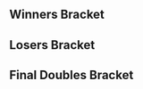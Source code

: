 {{DISPLAYTITLE:Zenith 2013: ''Melee'' Doubles Bracket}}{{SetGame|melee}}
{{tabs static
|name1=Overview
|link1=Zenith/2013/Melee
|name2=Singles Bracket
|link2=Zenith/2013/Melee/Singles Bracket
|name3=Doubles Bracket
|link3=Zenith/2013/Melee/Doubles Bracket
|This=3
}}
==Winners Bracket==
{{64DEDoublesWBracketA
|column-width=155
<!-- ROUND 1 -->
|r1m1t1p1=Mango |r1m1t1p1flag=us
|r1m1t1p2=Scar |r1m1t1p2flag=us |r1m1t1score={{win}}
|r1m1t2p1=Bye |r1m1t2p1flag=
|r1m1t2p2=Bye |r1m1t2p2flag= |r1m1t2score=
|r1m1win=1

|r1m2t1p1=Gohan |r1m2t1p1flag=
|r1m2t1p2=Lazy |r1m2t1p2flag= |r1m2t1score={{win}}
|r1m2t2p1=Coolin |r1m2t2p1flag=
|r1m2t2p2=Kite |r1m2t2p2flag= |r1m2t2score=
|r1m2win=1

|r1m3t1p1=Swedish Delight |r1m3t1p1flag=us
|r1m3t1p2=Mr. F |r1m3t1p2flag=us |r1m3t1score={{win}}
|r1m3t2p1=Bye |r1m3t2p1flag=
|r1m3t2p2=Bye |r1m3t2p2flag= |r1m3t2score=
|r1m3win=1

|r1m4t1p1=Chain-Ace |r1m4t1p1flag=us
|r1m4t1p2=Jsex |r1m4t1p2flag=us |r1m4t1score={{win}}
|r1m4t2p1=Bye |r1m4t2p1flag=
|r1m4t2p2=Bye |r1m4t2p2flag= |r1m4t2score=
|r1m4win=1

|r1m5t1p1=Swift |r1m5t1p1flag=us
|r1m5t1p2=Tope |r1m5t1p2flag=us |r1m5t1score={{win}}
|r1m5t2p1=Bye |r1m5t2p1flag=
|r1m5t2p2=Bye |r1m5t2p2flag= |r1m5t2score=
|r1m5win=1

|r1m6t1p1=Crismas |r1m6t1p1flag=
|r1m6t1p2=Taka |r1m6t1p2flag= |r1m6t1score={{win}}
|r1m6t2p1=Bye |r1m6t2p1flag=
|r1m6t2p2=Bye |r1m6t2p2flag= |r1m6t2score=
|r1m6win=1

|r1m7t1p1=Cyrain |r1m7t1p1flag=us
|r1m7t1p2=Milkman |r1m7t1p2flag=us |r1m7t1score={{win}}
|r1m7t2p1=Bye |r1m7t2p1flag=
|r1m7t2p2=Bye |r1m7t2p2flag= |r1m7t2score=
|r1m7win=1

|r1m8t1p1=Rem |r1m8t1p1flag=
|r1m8t1p2=Oasis |r1m8t1p2flag= |r1m8t1score={{win}}
|r1m8t2p1=Bye |r1m8t2p1flag=
|r1m8t2p2=Bye |r1m8t2p2flag= |r1m8t2score=
|r1m8win=1

|r1m9t1p1=Dr. PeePee |r1m9t1p1flag=us
|r1m9t1p2=Unknown522 |r1m9t1p2flag=ca |r1m9t1score={{win}}
|r1m9t2p1=Bye |r1m9t2p1flag=
|r1m9t2p2=Bye |r1m9t2p2flag= |r1m9t2score=
|r1m9win=1

|r1m10t1p1=DGOscar |r1m10t1p1flag=us
|r1m10t1p2=Qerb |r1m10t1p2flag=us |r1m10t1score={{win}}
|r1m10t2p1=Bye |r1m10t2p1flag=
|r1m10t2p2=Bye |r1m10t2p2flag= |r1m10t2score=
|r1m10win=1

|r1m11t1p1=HBK |r1m11t1p1flag=
|r1m11t1p2=HasZ |r1m11t1p2flag= |r1m11t1score={{win}}
|r1m11t2p1=Bye |r1m11t2p1flag=
|r1m11t2p2=Bye |r1m11t2p2flag= |r1m11t2score=
|r1m11win=1

|r1m12t1p1=G Boss |r1m12t1p1flag=
|r1m12t1p2=Action Hawk |r1m12t1p2flag= |r1m12t1score={{win}}
|r1m12t2p1=Bye |r1m12t2p1flag=
|r1m12t2p2=Bye |r1m12t2p2flag= |r1m12t2score=
|r1m12win=1

|r1m13t1p1=DaShizWiz |r1m13t1p1flag=us
|r1m13t1p2=StriCNYN3 |r1m13t1p2flag=us |r1m13t1score={{win}}
|r1m13t2p1=Bye |r1m13t2p1flag=
|r1m13t2p2=Bye |r1m13t2p2flag= |r1m13t2score=
|r1m13win=1

|r1m14t1p1=Boatmode |r1m14t1p1flag=
|r1m14t1p2=Cel |r1m14t1p2flag= |r1m14t1score={{win}}
|r1m14t2p1=Bye |r1m14t2p1flag=
|r1m14t2p2=Bye |r1m14t2p2flag= |r1m14t2score=
|r1m14win=1

|r1m15t1p1=Vist |r1m15t1p1flag=us
|r1m15t1p2=Wenbo |r1m15t1p2flag=us |r1m15t1score={{win}}
|r1m15t2p1=Bye |r1m15t2p1flag=
|r1m15t2p2=Bye |r1m15t2p2flag= |r1m15t2score=
|r1m15win=1

|r1m16t1p1=PB&J |r1m16t1p1flag=us
|r1m16t1p2=Wizzrobe |r1m16t1p2flag=us |r1m16t1score={{win}}
|r1m16t2p1=Bye |r1m16t2p1flag=
|r1m16t2p2=Bye |r1m16t2p2flag= |r1m16t2score=
|r1m16win=1

|r1m17t1p1=Mew2King |r1m17t1p1flag=us
|r1m17t1p2=Hax |r1m17t1p2flag=us |r1m17t1score={{win}}
|r1m17t2p1=Bye |r1m17t2p1flag=
|r1m17t2p2=Bye |r1m17t2p2flag= |r1m17t2score=
|r1m17win=1

|r1m18t1p1=Aber |r1m18t1p1flag=
|r1m18t1p2=pyn |r1m18t1p2flag= |r1m18t1score={{win}}
|r1m18t2p1=Bye |r1m18t2p1flag=
|r1m18t2p2=Bye |r1m18t2p2flag= |r1m18t2score=
|r1m18win=1

|r1m19t1p1=ZoSo |r1m19t1p1flag=us
|r1m19t1p2=Mofo |r1m19t1p2flag=us |r1m19t1score={{win}}
|r1m19t2p1=Bye |r1m19t2p1flag=
|r1m19t2p2=Bye |r1m19t2p2flag= |r1m19t2score=
|r1m19win=1

|r1m20t1p1=Smokey Bluntz |r1m20t1p1flag=us
|r1m20t1p2=Captain Smuckers |r1m20t1p2flag=us |r1m20t1score={{win}}
|r1m20t2p1=Bye |r1m20t2p1flag=
|r1m20t2p2=Bye |r1m20t2p2flag= |r1m20t2score=
|r1m20win=1

|r1m21t1p1=Cactuar |r1m21t1p1flag=us
|r1m21t1p2=Reno |r1m21t1p2flag=us |r1m21t1score={{win}}
|r1m21t2p1=Bye |r1m21t2p1flag=
|r1m21t2p2=Bye |r1m21t2p2flag= |r1m21t2score=
|r1m21win=1

|r1m22t1p1=No Cash |r1m22t1p1flag=
|r1m22t1p2=Metal Reeper |r1m22t1p2flag= |r1m22t1score={{win}}
|r1m22t2p1=Bye |r1m22t2p1flag=
|r1m22t2p2=Bye |r1m22t2p2flag= |r1m22t2score=
|r1m22win=1

|r1m23t1p1=Knut |r1m23t1p1flag=us
|r1m23t1p2=Slox |r1m23t1p2flag=us |r1m23t1score={{win}}
|r1m23t2p1=Bye |r1m23t2p1flag=
|r1m23t2p2=Bye |r1m23t2p2flag= |r1m23t2score=
|r1m23win=1

|r1m24t1p1=Maikeru |r1m24t1p1flag=
|r1m24t1p2=Shortfuse |r1m24t1p2flag= |r1m24t1score={{win}}
|r1m24t2p1=Bye |r1m24t2p1flag=
|r1m24t2p2=Bye |r1m24t2p2flag= |r1m24t2score=
|r1m24win=1

|r1m25t1p1=Hungrybox |r1m25t1p1flag=us
|r1m25t1p2=DoH |r1m25t1p2flag=us |r1m25t1score={{win}}
|r1m25t2p1=Bye |r1m25t2p1flag=
|r1m25t2p2=Bye |r1m25t2p2flag= |r1m25t2score=
|r1m25win=1

|r1m26t1p1=Ryobeat |r1m26t1p1flag=us
|r1m26t1p2=Washed Out |r1m26t1p2flag= |r1m26t1score={{win}}
|r1m26t2p1=Bye |r1m26t2p1flag=
|r1m26t2p2=Bye |r1m26t2p2flag= |r1m26t2score=
|r1m26win=1

|r1m27t1p1=G$ |r1m27t1p1flag=us
|r1m27t1p2=The Moon |r1m27t1p2flag= |r1m27t1score={{win}}
|r1m27t2p1=Bye |r1m27t2p1flag=
|r1m27t2p2=Bye |r1m27t2p2flag= |r1m27t2score=
|r1m27win=1

|r1m28t1p1=Abate |r1m28t1p1flag=us
|r1m28t1p2=Vudujin |r1m28t1p2flag=us |r1m28t1score={{win}}
|r1m28t2p1=Bye |r1m28t2p1flag=
|r1m28t2p2=Bye |r1m28t2p2flag= |r1m28t2score=
|r1m28win=1

|r1m29t1p1=Alukard |r1m29t1p1flag=us
|r1m29t1p2=DJ Nintendo |r1m29t1p2flag=us |r1m29t1score={{win}}
|r1m29t2p1=Bye |r1m29t2p1flag=
|r1m29t2p2=Bye |r1m29t2p2flag= |r1m29t2score=
|r1m29win=1

|r1m30t1p1=bigwenz |r1m30t1p1flag=us
|r1m30t1p2=bubbaking |r1m30t1p2flag=us |r1m30t1score={{win}}
|r1m30t2p1=Bye |r1m30t2p1flag=
|r1m30t2p2=Bye |r1m30t2p2flag= |r1m30t2score=
|r1m30win=1

|r1m31t1p1=Kels |r1m31t1p1flag=us
|r1m31t1p2=Nintendude |r1m31t1p2flag=us |r1m31t1score={{win}}
|r1m31t2p1=Bye |r1m31t2p1flag=
|r1m31t2p2=Bye |r1m31t2p2flag= |r1m31t2score=
|r1m31win=1

|r1m32t1p1=Spawn |r1m32t1p1flag=
|r1m32t1p2=Kilt |r1m32t1p2flag= |r1m32t1score={{win}}
|r1m32t2p1=Bye |r1m32t2p1flag=
|r1m32t2p2=Bye |r1m32t2p2flag= |r1m32t2score=
|r1m32win=1

<!-- ROUND 2 -->
|r2m1t1p1=Mango |r2m1t1p1flag=us
|r2m1t1p2=Scar |r2m1t1p2flag=us |r2m1t1score={{win}}
|r2m1t2p1=Gohan |r2m1t2p1flag=
|r2m1t2p2=Lazy |r2m1t2p2flag= |r2m1t2score=
|r2m1win=1

|r2m2t1p1=Swedish Delight |r2m2t1p1flag=us
|r2m2t1p2=Mr. F |r2m2t1p2flag=us |r2m2t1score={{win}}
|r2m2t2p1=Chain-Ace |r2m2t2p1flag=us
|r2m2t2p2=Jsex |r2m2t2p2flag=us |r2m2t2score=
|r2m2win=1

|r2m3t1p1=Swift |r2m3t1p1flag=us
|r2m3t1p2=Tope |r2m3t1p2flag=us |r2m3t1score={{win}}
|r2m3t2p1=Crismas |r2m3t2p1flag=
|r2m3t2p2=Taka |r2m3t2p2flag= |r2m3t2score=
|r2m3win=1

|r2m4t1p1=Cyrain |r2m4t1p1flag=us
|r2m4t1p2=Milkman |r2m4t1p2flag=us |r2m4t1score={{win}}
|r2m4t2p1=Smokey Bluntz |r2m4t2p1flag=us
|r2m4t2p2=Captain Smuckers |r2m4t2p2flag=us |r2m4t2score=
|r2m4win=1

|r2m5t1p1=Dr. PeePee |r2m5t1p1flag=us
|r2m5t1p2=Unknown522 |r2m5t1p2flag=ca |r2m5t1score={{win}}
|r2m5t2p1=DGOscar |r2m5t2p1flag=us
|r2m5t2p2=Qerb |r2m5t2p2flag=us |r2m5t2score=
|r2m5win=1

|r2m6t1p1=HBK |r2m6t1p1flag=
|r2m6t1p2=HasZ |r2m6t1p2flag= |r2m6t1score={{win}}
|r2m6t2p1=G Boss |r2m6t2p1flag=
|r2m6t2p2=Action Hawk |r2m6t2p2flag= |r2m6t2score=
|r2m6win=1

|r2m7t1p1=DaShizWiz |r2m7t1p1flag=us
|r2m7t1p2=StriCNYN3 |r2m7t1p2flag=us |r2m7t1score={{win}}
|r2m7t2p1=Boatmode |r2m7t2p1flag=
|r2m7t2p2=Cel |r2m7t2p2flag= |r2m7t2score=
|r2m7win=1

|r2m8t1p1=Vist |r2m8t1p1flag=us
|r2m8t1p2=Wenbo |r2m8t1p2flag=us |r2m8t1score=
|r2m8t2p1=PB&J |r2m8t2p1flag=us
|r2m8t2p2=Wizzrobe |r2m8t2p2flag=us |r2m8t2score={{win}}
|r2m8win=2

|r2m9t1p1=Mew2King |r2m9t1p1flag=us
|r2m9t1p2=Hax |r2m9t1p2flag=us |r2m9t1score={{win}}
|r2m9t2p1=Aber |r2m9t2p1flag=
|r2m9t2p2=pyn |r2m9t2p2flag= |r2m9t2score=
|r2m9win=1

|r2m10t1p1=ZoSo |r2m10t1p1flag=us
|r2m10t1p2=Mofo |r2m10t1p2flag=us |r2m10t1score={{win}}
|r2m10t2p1=Rem |r2m10t2p1flag=
|r2m10t2p2=Oasis |r2m10t2p2flag= |r2m10t2score=
|r2m10win=1

|r2m11t1p1=Cactuar |r2m11t1p1flag=us
|r2m11t1p2=Reno |r2m11t1p2flag=us |r2m11t1score={{win}}
|r2m11t2p1=No Cash |r2m11t2p1flag=
|r2m11t2p2=Metal Reeper |r2m11t2p2flag= |r2m11t2score=
|r2m11win=1

|r2m12t1p1=Knut |r2m12t1p1flag=us
|r2m12t1p2=Slox |r2m12t1p2flag=us |r2m12t1score=2
|r2m12t2p1=Maikeru |r2m12t2p1flag=
|r2m12t2p2=Shortfuse |r2m12t2p2flag= |r2m12t2score=0
|r2m12win=1
|r2m12t1p1char1=samus |r2m12t1p1stock1=3 |r2m12t1p2char1=cf |r2m12t1p2stock1=1
|r2m12t2p1char1=fox |r2m12t2p1stock1=0 |r2m12t2p2char1=marth |r2m12t2p2stock1=0 |r2m12win1=1 |r2m12stage1=Final Destination
|r2m12t1p1char2=samus |r2m12t1p1stock2=3 |r2m12t1p2char2=cf |r2m12t1p2stock2=2
|r2m12t2p1char2=fox |r2m12t2p1stock2=0 |r2m12t2p2char2=marth |r2m12t2p2stock2=0 |r2m12win2=1 |r2m12stage2=Battlefield
|r2m12details={{BracketMatchDetails|preview=|lrthread=|interview=|recap=|comment=|live=|vod=https://youtu.be/u2VbhpJBRoU}}

|r2m13t1p1=Hungrybox |r2m13t1p1flag=us
|r2m13t1p2=DoH |r2m13t1p2flag=us |r2m13t1score={{win}}
|r2m13t2p1=Ryobeat |r2m13t2p1flag=us
|r2m13t2p2=Washed Out |r2m13t2p2flag= |r2m13t2score=
|r2m13win=1

|r2m14t1p1=G$ |r2m14t1p1flag=us
|r2m14t1p2=The Moon |r2m14t1p2flag= |r2m14t1score=2
|r2m14t2p1=Abate |r2m14t2p1flag=us
|r2m14t2p2=Vudujin |r2m14t2p2flag=us |r2m14t2score=0
|r2m14win=1
|r2m14t1p1char1=falco |r2m14t1p1stock1=1 |r2m14t1p2char1=marth |r2m14t1p2stock1=2
|r2m14t2p1char1=luigi |r2m14t2p1stock1=0 |r2m14t2p2char1=luigi |r2m14t2p2stock1=0 |r2m14win1=1 |r2m14stage1=Final Destination
|r2m14t1p1char2=falco |r2m14t1p1stock2=1 |r2m14t1p2char2=marth |r2m14t1p2stock2=1
|r2m14t2p1char2=luigi |r2m14t2p1stock2=0 |r2m14t2p2char2=luigi |r2m14t2p2stock2=0 |r2m14win2=1 |r2m14stage2=Yoshi's Story
|r2m14details={{BracketMatchDetails|preview=|lrthread=|interview=|recap=|comment=|live=|vod=https://youtu.be/HyLr9Qa5Ur0}}

|r2m15t1p1=Alukard |r2m15t1p1flag=us
|r2m15t1p2=DJ Nintendo |r2m15t1p2flag=us |r2m15t1score=2
|r2m15t2p1=bigwenz |r2m15t2p1flag=us
|r2m15t2p2=bubbaking |r2m15t2p2flag=us |r2m15t2score=0
|r2m15win=1
|r2m15t1p1char1=falco |r2m15t1p1stock1=2 |r2m15t1p2char1=fox |r2m15t1p2stock1=2
|r2m15t2p1char1=fox |r2m15t2p1stock1=0 |r2m15t2p2char1=samus |r2m15t2p2stock1=0 |r2m15win1=1 |r2m15stage1=Dream Land
|r2m15t1p1char2=falco |r2m15t1p1stock2=1 |r2m15t1p2char2=fox |r2m15t1p2stock2=2
|r2m15t2p1char2=fox |r2m15t2p1stock2=0 |r2m15t2p2char2=samus |r2m15t2p2stock2=0 |r2m15win2=1 |r2m15stage2=Dream Land
|r2m15details={{BracketMatchDetails|preview=|lrthread=|interview=|recap=|comment=|live=|vod=https://youtu.be/3ycz_rFAntY}}

|r2m16t1p1=Kels |r2m16t1p1flag=us
|r2m16t1p2=Nintendude |r2m16t1p2flag=us |r2m16t1score={{win}}
|r2m16t2p1=Spawn |r2m16t2p1flag=
|r2m16t2p2=Kilt |r2m16t2p2flag= |r2m16t2score=
|r2m16win=1

<!-- ROUND 3 -->
|r3m1t1p1=Mango |r3m1t1p1flag=us
|r3m1t1p2=Scar |r3m1t1p2flag=us |r3m1t1score=2
|r3m1t2p1=Swedish Delight |r3m1t2p1flag=us
|r3m1t2p2=Mr. F |r3m1t2p2flag=us |r3m1t2score=1
|r3m1win=1
|r3m1t1p1char1=cf |r3m1t1p1stock1=0 |r3m1t1p2char1=fox |r3m1t1p2stock1=0
|r3m1t2p1char1=sheik |r3m1t2p1stock1=1 |r3m1t2p2char1=fox |r3m1t2p2stock1=0 |r3m1win1=2 |r3m1stage1=Battlefield
|r3m1t1p1char2=cf |r3m1t1p1stock2=2 |r3m1t1p2char2=fox |r3m1t1p2stock2=3
|r3m1t2p1char2=sheik |r3m1t2p1stock2=0 |r3m1t2p2char2=fox |r3m1t2p2stock2=0 |r3m1win2=1 |r3m1stage2=Pokémon Stadium
|r3m1t1p1char3=cf |r3m1t1p1stock3=0 |r3m1t1p2char3=fox |r3m1t1p2stock3=1
|r3m1t2p1char3=sheik |r3m1t2p1stock3=0 |r3m1t2p2char3=fox |r3m1t2p2stock3=0 |r3m1win3=1 |r3m1stage3=Final Destination
|r3m1details={{BracketMatchDetails|preview=|lrthread=|interview=|recap=|comment=|live=|vod=https://youtu.be/0vyan901X-Y}}

|r3m2t1p1=Swift |r3m2t1p1flag=us
|r3m2t1p2=Tope |r3m2t1p2flag=us |r3m2t1score={{win}}
|r3m2t2p1=Cyrain |r3m2t2p1flag=us
|r3m2t2p2=Milkman |r3m2t2p2flag=us |r3m2t2score=
|r3m2win=1

|r3m3t1p1=Dr. PeePee |r3m3t1p1flag=us
|r3m3t1p2=Unknown522 |r3m3t1p2flag=ca |r3m3t1score={{win}}
|r3m3t2p1=HBK |r3m3t2p1flag=
|r3m3t2p2=HasZ |r3m3t2p2flag= |r3m3t2score=
|r3m3win=1

|r3m4t1p1=DaShizWiz |r3m4t1p1flag=us
|r3m4t1p2=StriCNYN3 |r3m4t1p2flag=us |r3m4t1score=2
|r3m4t2p1=PB&J |r3m4t2p1flag=us
|r3m4t2p2=Wizzrobe |r3m4t2p2flag=us |r3m4t2score=0
|r3m4win=1
|r3m4t1p1char1=falco |r3m4t1p1stock1=2 |r3m4t1p2char1=falco |r3m4t1p2stock1=3
|r3m4t2p1char1=fox |r3m4t2p1stock1=0 |r3m4t2p2char1=cf |r3m4t2p2stock1=0 |r3m4win1=1 |r3m4stage1=Pokémon Stadium
|r3m4t1p1char2=falco |r3m4t1p1stock2=1 |r3m4t1p2char2=falco |r3m4t1p2stock2=2
|r3m4t2p1char2=fox |r3m4t2p1stock2=0 |r3m4t2p2char2=cf |r3m4t2p2stock2=0 |r3m4win2=1 |r3m4stage2=Dream Land
|r3m4details={{BracketMatchDetails|preview=|lrthread=|interview=|recap=|comment=|live=|vod=https://youtu.be/gqVySIbhqAg}}

|r3m5t1p1=Mew2King |r3m5t1p1flag=us
|r3m5t1p2=Hax |r3m5t1p2flag=us |r3m5t1score={{win}}
|r3m5t2p1=ZoSo |r3m5t2p1flag=us
|r3m5t2p2=Mofo |r3m5t2p2flag=us |r3m5t2score=
|r3m5win=1

|r3m6t1p1=Cactuar |r3m6t1p1flag=us
|r3m6t1p2=Reno |r3m6t1p2flag=us |r3m6t1score={{win}}
|r3m6t2p1=Knut |r3m6t2p1flag=us
|r3m6t2p2=Slox |r3m6t2p2flag=us |r3m6t2score=
|r3m6win=1

|r3m7t1p1=Hungrybox |r3m7t1p1flag=us
|r3m7t1p2=DoH |r3m7t1p2flag=us |r3m7t1score={{win}}
|r3m7t2p1=G$ |r3m7t2p1flag=us
|r3m7t2p2=The Moon |r3m7t2p2flag= |r3m7t2score=
|r3m7win=1

|r3m8t1p1=Alukard |r3m8t1p1flag=us
|r3m8t1p2=DJ Nintendo |r3m8t1p2flag=us |r3m8t1score={{win}}
|r3m8t2p1=Kels |r3m8t2p1flag=us
|r3m8t2p2=Nintendude |r3m8t2p2flag=us |r3m8t2score=
|r3m8win=1

<!-- ROUND 4 -->
|r4m1t1p1=Mango |r4m1t1p1flag=us
|r4m1t1p2=Scar |r4m1t1p2flag=us |r4m1t1score={{win}}
|r4m1t2p1=Swift |r4m1t2p1flag=us
|r4m1t2p2=Tope |r4m1t2p2flag=us |r4m1t2score=
|r4m1win=1

|r4m2t1p1=Dr. PeePee |r4m2t1p1flag=us
|r4m2t1p2=Unknown522 |r4m2t1p2flag=ca |r4m2t1score=2
|r4m2t2p1=DaShizWiz |r4m2t2p1flag=us
|r4m2t2p2=StriCNYN3 |r4m2t2p2flag=us |r4m2t2score=0
|r4m2win=1
|r4m2t1p1char1=falco |r4m2t1p1stock1=1 |r4m2t1p2char1=fox |r4m2t1p2stock1=1
|r4m2t2p1char1=falco |r4m2t2p1stock1=0 |r4m2t2p2char1=falco |r4m2t2p2stock1=0 |r4m2win1=1 |r4m2stage1=Battlefield
|r4m2t1p1char2=falco |r4m2t1p1stock2=2 |r4m2t1p2char2=fox |r4m2t1p2stock2=2
|r4m2t2p1char2=falco |r4m2t2p1stock2=0 |r4m2t2p2char2=falco |r4m2t2p2stock2=0 |r4m2win2=1 |r4m2stage2=Dream Land
|r4m2details={{BracketMatchDetails|preview=|lrthread=|interview=|recap=|comment=|live=|vod=https://youtu.be/ddE0bKFYJgg}}

|r4m3t1p1=Mew2King |r4m3t1p1flag=us
|r4m3t1p2=Hax |r4m3t1p2flag=us |r4m3t1score=2
|r4m3t2p1=Cactuar |r4m3t2p1flag=us
|r4m3t2p2=Reno |r4m3t2p2flag=us |r4m3t2score=0
|r4m3win=1
|r4m3t1p1char1=fox |r4m3t1p1stock1=1 |r4m3t1p2char1=cf |r4m3t1p2stock1=2
|r4m3t2p1char1=falco |r4m3t2p1stock1=0 |r4m3t2p2char1=sheik |r4m3t2p2stock1=0 |r4m3win1=1 |r4m3stage1=Battlefield
|r4m3t1p1char2=fox |r4m3t1p1stock2=2 |r4m3t1p2char2=cf |r4m3t1p2stock2=2
|r4m3t2p1char2=falco |r4m3t2p1stock2=0 |r4m3t2p2char2=sheik |r4m3t2p2stock2=0 |r4m3win2=1 |r4m3stage2=Battlefield
|r4m3details={{BracketMatchDetails|preview=|lrthread=|interview=|recap=|comment=|live=|vod=https://youtu.be/slfleCjuChw}}

|r4m4t1p1=Hungrybox |r4m4t1p1flag=us
|r4m4t1p2=DoH |r4m4t1p2flag=us |r4m4t1score=2
|r4m4t2p1=Alukard |r4m4t2p1flag=us
|r4m4t2p2=DJ Nintendo |r4m4t2p2flag=us |r4m4t2score=1
|r4m4win=1
|r4m4t1p1char1=jigglypuff |r4m4t1p1stock1=1 |r4m4t1p2char1=peach |r4m4t1p2stock1=2
|r4m4t2p1char1=marth |r4m4t2p1stock1=0 |r4m4t2p2char1=fox |r4m4t2p2stock1=0 |r4m4win1=1 |r4m4stage1=Battlefield
|r4m4t1p1char2=jigglypuff |r4m4t1p1stock2=0 |r4m4t1p2char2=peach |r4m4t1p2stock2=0
|r4m4t2p1char2=marth |r4m4t2p1stock2=1 |r4m4t2p2char2=fox |r4m4t2p2stock2=2 |r4m4win2=2 |r4m4stage2=Battlefield
|r4m4t1p1char3=jigglypuff |r4m4t1p1stock3=1 |r4m4t1p2char3=peach |r4m4t1p2stock3=1
|r4m4t2p1char3=marth |r4m4t2p1stock3=0 |r4m4t2p2char3=fox |r4m4t2p2stock3=0 |r4m4win3=1 |r4m4stage3=Dream Land
|r4m4details={{BracketMatchDetails|preview=|lrthread=|interview=|recap=|comment=|live=|vod=https://youtu.be/_O_EB4LxxOk}}

<!-- ROUND 5 -->
|r5m1t1p1=Mango |r5m1t1p1flag=us
|r5m1t1p2=Scar |r5m1t1p2flag=us |r5m1t1score=1
|r5m1t2p1=Dr. PeePee |r5m1t2p1flag=us
|r5m1t2p2=Unknown522 |r5m1t2p2flag=ca |r5m1t2score=2
|r5m1win=2
|r5m1t1p1char1=fox |r5m1t1p1stock1=1 |r5m1t1p2char1=cf |r5m1t1p2stock1=2
|r5m1t2p1char1=falco |r5m1t2p1stock1=0 |r5m1t2p2char1=fox |r5m1t2p2stock1=0 |r5m1win1=1 |r5m1stage1=Pokémon Stadium
|r5m1t1p1char2=fox |r5m1t1p1stock2=0 |r5m1t1p2char2=cf |r5m1t1p2stock2=0
|r5m1t2p1char2=falco |r5m1t2p1stock2=1 |r5m1t2p2char2=fox |r5m1t2p2stock2=1 |r5m1win2=2 |r5m1stage2=Battlefield
|r5m1t1p1char3=fox |r5m1t1p1stock3=0 |r5m1t1p2char3=cf |r5m1t1p2stock3=0
|r5m1t2p1char3=falco |r5m1t2p1stock3=0 |r5m1t2p2char3=fox |r5m1t2p2stock3=1 |r5m1win3=2 |r5m1stage3=Battlefield
|r5m1details={{BracketMatchDetails|preview=|lrthread=|interview=|recap=|comment=|live=|vod=https://youtu.be/X_VST6v74wM}}

|r5m2t1p1=Mew2King |r5m2t1p1flag=us
|r5m2t1p2=Hax |r5m2t1p2flag=us |r5m2t1score=2
|r5m2t2p1=Hungrybox |r5m2t2p1flag=us
|r5m2t2p2=DoH |r5m2t2p2flag=us |r5m2t2score=1
|r5m2win=1
|r5m2t1p1char1=fox |r5m2t1p1stock1=0 |r5m2t1p2char1=cf |r5m2t1p2stock1=0
|r5m2t2p1char1=jigglypuff |r5m2t2p1stock1=2 |r5m2t2p2char1=peach |r5m2t2p2stock1=1 |r5m2win1=2 |r5m2stage1=Battlefield
|r5m2t1p1char2=jigglypuff |r5m2t1p1stock2=1 |r5m2t1p2char2=cf |r5m2t1p2stock2=1
|r5m2t2p1char2=jigglypuff |r5m2t2p1stock2=0 |r5m2t2p2char2=peach |r5m2t2p2stock2=0 |r5m2win2=1 |r5m2stage2=Dream Land
|r5m2t1p1char3=jigglypuff |r5m2t1p1stock3=2 |r5m2t1p2char3=cf |r5m2t1p2stock3=1
|r5m2t2p1char3=jigglypuff |r5m2t2p1stock3=0 |r5m2t2p2char3=peach |r5m2t2p2stock3=0 |r5m2win3=1 |r5m2stage3=Final Destination
|r5m2details={{BracketMatchDetails|preview=|lrthread=|interview=|recap=|comment=|live=|vod=https://youtu.be/l031HEZXYjU}}
}}
==Losers Bracket==
{{48DEDoublesLBracketSmwA
|tourneylink=Zenith/2013/Melee
|tourneyname=Zenith 2013
|l1placement=33-48
|l2placement=25-32
|l3placement=17-24
|l4placement=13-16
|l5placement=9-12
|l6placement=7-8
|l7placement=5-6
|column-width=155
<!-- ROUND 1 -->
|l1m1t1p1=DGOscar |l1m1t1p1flag=us
|l1m1t1p2=Qerb |l1m1t1p2flag=us |l1m1t1score={{win}}
|l1m1t2p1=Coolin |l1m1t2p1flag=
|l1m1t2p2=Kite |l1m1t2p2flag= |l1m1t2score=
|l1m1win=1

|l1m2t1p1=G Boss |l1m2t1p1flag=
|l1m2t1p2=Action Hawk |l1m2t1p2flag= |l1m2t1score={{win}}
|l1m2t2p1=Bye |l1m2t2p1flag=
|l1m2t2p2=Bye |l1m2t2p2flag= |l1m2t2score=
|l1m2win=1

|l1m3t1p1=Boatmode |l1m3t1p1flag=
|l1m3t1p2=Cel |l1m3t1p2flag= |l1m3t1score={{win}}
|l1m3t2p1=Bye |l1m3t2p1flag=
|l1m3t2p2=Bye |l1m3t2p2flag= |l1m3t2score=
|l1m3win=1

|l1m4t1p1=Vist |l1m4t1p1flag=us
|l1m4t1p2=Wenbo |l1m4t1p2flag=us |l1m4t1score={{win}}
|l1m4t2p1=Bye |l1m4t2p1flag=
|l1m4t2p2=Bye |l1m4t2p2flag= |l1m4t2score=
|l1m4win=1

|l1m5t1p1=Gohan |l1m5t1p1flag=
|l1m5t1p2=Lazy |l1m5t1p2flag= |l1m5t1score={{win}}
|l1m5t2p1=Bye |l1m5t2p1flag=
|l1m5t2p2=Bye |l1m5t2p2flag= |l1m5t2score=
|l1m5win=1

|l1m6t1p1=Chain-Ace |l1m6t1p1flag=us
|l1m6t1p2=Jsex |l1m6t1p2flag=us |l1m6t1score={{win}}
|l1m6t2p1=Bye |l1m6t2p1flag=
|l1m6t2p2=Bye |l1m6t2p2flag= |l1m6t2score=
|l1m6win=1

|l1m7t1p1=Crismas |l1m7t1p1flag=
|l1m7t1p2=Taka |l1m7t1p2flag= |l1m7t1score={{win}}
|l1m7t2p1=Bye |l1m7t2p1flag=
|l1m7t2p2=Bye |l1m7t2p2flag= |l1m7t2score=
|l1m7win=1

|l1m8t1p1=Smokey Bluntz |l1m8t1p1flag=us
|l1m8t1p2=Captain Smuckers |l1m8t1p2flag=us |l1m8t1score={{win}}
|l1m8t2p1=Bye |l1m8t2p1flag=
|l1m8t2p2=Bye |l1m8t2p2flag= |l1m8t2score=
|l1m8win=1

|l1m9t1p1=Ryobeat |l1m9t1p1flag=us
|l1m9t1p2=Washed Out |l1m9t1p2flag= |l1m9t1score={{win}}
|l1m9t2p1=Bye |l1m9t2p1flag=
|l1m9t2p2=Bye |l1m9t2p2flag= |l1m9t2score=
|l1m9win=1

|l1m10t1p1=Abate |l1m10t1p1flag=us
|l1m10t1p2=Vudujin |l1m10t1p2flag=us |l1m10t1score={{win}}
|l1m10t2p1=Bye |l1m10t2p1flag=
|l1m10t2p2=Bye |l1m10t2p2flag= |l1m10t2score=
|l1m10win=1

|l1m11t1p1=bigwenz |l1m11t1p1flag=us
|l1m11t1p2=bubbaking |l1m11t1p2flag=us |l1m11t1score={{win}}
|l1m11t2p1=Bye |l1m11t2p1flag=
|l1m11t2p2=Bye |l1m11t2p2flag= |l1m11t2score=
|l1m11win=1

|l1m12t1p1=Spawn |l1m12t1p1flag=
|l1m12t1p2=Kilt |l1m12t1p2flag= |l1m12t1score={{win}}
|l1m12t2p1=Bye |l1m12t2p1flag=
|l1m12t2p2=Bye |l1m12t2p2flag= |l1m12t2score=
|l1m12win=1

|l1m13t1p1=Aber |l1m13t1p1flag=
|l1m13t1p2=pyn |l1m13t1p2flag= |l1m13t1score={{win}}
|l1m13t2p1=Bye |l1m13t2p1flag=
|l1m13t2p2=Bye |l1m13t2p2flag= |l1m13t2score=
|l1m13win=1

|l1m14t1p1=Rem |l1m14t1p1flag=
|l1m14t1p2=Oasis |l1m14t1p2flag= |l1m14t1score={{win}}
|l1m14t2p1=Bye |l1m14t2p1flag=
|l1m14t2p2=Bye |l1m14t2p2flag= |l1m14t2score=
|l1m14win=1

|l1m15t1p1=No Cash |l1m15t1p1flag=
|l1m15t1p2=Metal Reeper |l1m15t1p2flag= |l1m15t1score={{win}}
|l1m15t2p1=Bye |l1m15t2p1flag=
|l1m15t2p2=Bye |l1m15t2p2flag= |l1m15t2score=
|l1m15win=1

|l1m16t1p1=Maikeru |l1m16t1p1flag=
|l1m16t1p2=Shortfuse |l1m16t1p2flag= |l1m16t1score={{win}}
|l1m16t2p1=Bye |l1m16t2p1flag=
|l1m16t2p2=Bye |l1m16t2p2flag= |l1m16t2score=
|l1m16win=1

<!-- ROUND 2 -->
|l2m1t1p1=DGOscar |l2m1t1p1flag=us
|l2m1t1p2=Qerb |l2m1t1p2flag=us |l2m1t1score={{win}}
|l2m1t2p1=G Boss |l2m1t2p1flag=
|l2m1t2p2=Action Hawk |l2m1t2p2flag= |l2m1t2score=
|l2m1win=1

|l2m2t1p1=Boatmode |l2m2t1p1flag=
|l2m2t1p2=Cel |l2m2t1p2flag= |l2m2t1score=
|l2m2t2p1=Vist |l2m2t2p1flag=us
|l2m2t2p2=Wenbo |l2m2t2p2flag=us |l2m2t2score={{win}}
|l2m2win=2

|l2m3t1p1=Gohan |l2m3t1p1flag=
|l2m3t1p2=Lazy |l2m3t1p2flag= |l2m3t1score=
|l2m3t2p1=Chain-Ace |l2m3t2p1flag=us
|l2m3t2p2=Jsex |l2m3t2p2flag=us |l2m3t2score={{win}}
|l2m3win=2

|l2m4t1p1=Crismas |l2m4t1p1flag=
|l2m4t1p2=Taka |l2m4t1p2flag= |l2m4t1score={{win}}
|l2m4t2p1=Smokey Bluntz |l2m4t2p1flag=us
|l2m4t2p2=Captain Smuckers |l2m4t2p2flag=us |l2m4t2score=
|l2m4win=1

|l2m5t1p1=Ryobeat |l2m5t1p1flag=us
|l2m5t1p2=Washed Out |l2m5t1p2flag= |l2m5t1score=
|l2m5t2p1=Abate |l2m5t2p1flag=us
|l2m5t2p2=Vudujin |l2m5t2p2flag=us |l2m5t2score={{win}}
|l2m5win=2

|l2m6t1p1=bigwenz |l2m6t1p1flag=us
|l2m6t1p2=bubbaking |l2m6t1p2flag=us |l2m6t1score=
|l2m6t2p1=Spawn |l2m6t2p1flag=
|l2m6t2p2=Kilt |l2m6t2p2flag= |l2m6t2score={{win}}
|l2m6win=2

|l2m7t1p1=Aber |l2m7t1p1flag=
|l2m7t1p2=pyn |l2m7t1p2flag= |l2m7t1score={{win}}
|l2m7t2p1=Rem |l2m7t2p1flag=
|l2m7t2p2=Oasis |l2m7t2p2flag= |l2m7t2score=
|l2m7win=1

|l2m8t1p1=No Cash |l2m8t1p1flag=
|l2m8t1p2=Metal Reeper |l2m8t1p2flag= |l2m8t1score={{win}}
|l2m8t2p1=Maikeru |l2m8t2p1flag=
|l2m8t2p2=Shortfuse |l2m8t2p2flag= |l2m8t2score=
|l2m8win=1

<!-- ROUND 3 -->
|l3m1t1p1=Knut |l3m1t1p1flag=us
|l3m1t1p2=Slox |l3m1t1p2flag=us |l3m1t1score={{win}}
|l3m1t2p1=DGOscar |l3m1t2p1flag=us
|l3m1t2p2=Qerb |l3m1t2p2flag=us |l3m1t2score=
|l3m1win=1

|l3m2t1p1=ZoSo |l3m2t1p1flag=us
|l3m2t1p2=Mofo |l3m2t1p2flag=us |l3m2t1score=
|l3m2t2p1=Vist |l3m2t2p1flag=us
|l3m2t2p2=Wenbo |l3m2t2p2flag=us |l3m2t2score={{win}}
|l3m2win=2

|l3m3t1p1=Kels |l3m3t1p1flag=us
|l3m3t1p2=Nintendude |l3m3t1p2flag=us |l3m3t1score={{win}}
|l3m3t2p1=Chain-Ace |l3m3t2p1flag=us
|l3m3t2p2=Jsex |l3m3t2p2flag=us |l3m3t2score=
|l3m3win=1

|l3m4t1p1=G$ |l3m4t1p1flag=us
|l3m4t1p2=The Moon |l3m4t1p2flag= |l3m4t1score={{win}}
|l3m4t2p1=Crismas |l3m4t2p1flag=
|l3m4t2p2=Taka |l3m4t2p2flag= |l3m4t2score=
|l3m4win=1

|l3m5t1p1=Cyrain |l3m5t1p1flag=us
|l3m5t1p2=Milkman |l3m5t1p2flag=us |l3m5t1score={{win}}
|l3m5t2p1=Abate |l3m5t2p1flag=us
|l3m5t2p2=Vudujin |l3m5t2p2flag=us |l3m5t2score=
|l3m5win=1

|l3m6t1p1=Swedish Delight |l3m6t1p1flag=us
|l3m6t1p2=Mr. F |l3m6t1p2flag=us |l3m6t1score={{win}}
|l3m6t2p1=Spawn |l3m6t2p1flag=
|l3m6t2p2=Kilt |l3m6t2p2flag= |l3m6t2score=
|l3m6win=1

|l3m7t1p1=PB&J |l3m7t1p1flag=us
|l3m7t1p2=Wizzrobe |l3m7t1p2flag=us |l3m7t1score={{win}}
|l3m7t2p1=Aber |l3m7t2p1flag=
|l3m7t2p2=pyn |l3m7t2p2flag= |l3m7t2score=
|l3m7win=1

|l3m8t1p1=HBK |l3m8t1p1flag=
|l3m8t1p2=HasZ |l3m8t1p2flag= |l3m8t1score={{win}}
|l3m8t2p1=No Cash |l3m8t2p1flag=
|l3m8t2p2=Metal Reeper |l3m8t2p2flag= |l3m8t2score=
|l3m8win=1

<!-- ROUND 4 -->
|l4m1t1p1=Knut |l4m1t1p1flag=us
|l4m1t1p2=Slox |l4m1t1p2flag=us |l4m1t1score={{win}}
|l4m1t2p1=Vist |l4m1t2p1flag=us
|l4m1t2p2=Wenbo |l4m1t2p2flag=us |l4m1t2score=
|l4m1win=1

|l4m2t1p1=Kels |l4m2t1p1flag=us
|l4m2t1p2=Nintendude |l4m2t1p2flag=us |l4m2t1score={{win}}
|l4m2t2p1=G$ |l4m2t2p1flag=us
|l4m2t2p2=The Moon |l4m2t2p2flag= |l4m2t2score=
|l4m2win=1

|l4m3t1p1=Cyrain |l4m3t1p1flag=us
|l4m3t1p2=Milkman |l4m3t1p2flag=us |l4m3t1score={{win}}
|l4m3t2p1=Swedish Delight |l4m3t2p1flag=us
|l4m3t2p2=Mr. F |l4m3t2p2flag=us |l4m3t2score=
|l4m3win=1

|l4m4t1p1=PB&J |l4m4t1p1flag=us
|l4m4t1p2=Wizzrobe |l4m4t1p2flag=us |l4m4t1score=
|l4m4t2p1=HBK |l4m4t2p1flag=
|l4m4t2p2=HasZ |l4m4t2p2flag= |l4m4t2score={{win}}
|l4m4win=2

<!-- ROUND 5 -->
|l5m1t1p1=DaShizWiz |l5m1t1p1flag=us
|l5m1t1p2=StriCNYN3 |l5m1t1p2flag=us |l5m1t1score=
|l5m1t2p1=Knut |l5m1t2p1flag=us
|l5m1t2p2=Slox |l5m1t2p2flag=us |l5m1t2score={{win}}
|l5m1win=2

|l5m2t1p1=Swift |l5m2t1p1flag=us
|l5m2t1p2=Tope |l5m2t1p2flag=us |l5m2t1score=2
|l5m2t2p1=Kels |l5m2t2p1flag=us
|l5m2t2p2=Nintendude |l5m2t2p2flag=us |l5m2t2score=0
|l5m2win=1
|l5m2t1p1char1=fox |l5m2t1p1stock1=1 |l5m2t1p2char1=sheik |l5m2t1p2stock1=1
|l5m2t2p1char1=fox |l5m2t2p1stock1=0 |l5m2t2p2char1=ic |l5m2t2p2stock1=0 |l5m2win1=1 |l5m2stage1=Yoshi's Story
|l5m2t1p1char2=fox |l5m2t1p1stock2=2 |l5m2t1p2char2=sheik |l5m2t1p2stock2=2
|l5m2t2p1char2=fox |l5m2t2p1stock2=0 |l5m2t2p2char2=ic |l5m2t2p2stock2=0 |l5m2win2=1 |l5m2stage2=Pokémon Stadium
|l5m2details={{BracketMatchDetails|preview=|lrthread=|interview=|recap=|comment=|live=|vod=https://youtu.be/B73mmIRbcFQ}}

|l5m3t1p1=Alukard |l5m3t1p1flag=us
|l5m3t1p2=DJ Nintendo |l5m3t1p2flag=us |l5m3t1score=1
|l5m3t2p1=Cyrain |l5m3t2p1flag=us
|l5m3t2p2=Milkman |l5m3t2p2flag=us |l5m3t2score=2
|l5m3win=2
|l5m3t1p1char1=marth |l5m3t1p1stock1=0 |l5m3t1p2char1=fox |l5m3t1p2stock1=0
|l5m3t2p1char1=falco |l5m3t2p1stock1=1 |l5m3t2p2char1=fox |l5m3t2p2stock1=1 |l5m3win1=2 |l5m3stage1=Dream Land
|l5m3t1p1char2=marth |l5m3t1p1stock2=1 |l5m3t1p2char2=fox |l5m3t1p2stock2=2
|l5m3t2p1char2=falco |l5m3t2p1stock2=0 |l5m3t2p2char2=fox |l5m3t2p2stock2=0 |l5m3win2=1 |l5m3stage2=Battlefield
|l5m3t1p1char3=sheik |l5m3t1p1stock3=0 |l5m3t1p2char3=fox |l5m3t1p2stock3=0
|l5m3t2p1char3=falco |l5m3t2p1stock3=1 |l5m3t2p2char3=fox |l5m3t2p2stock3=1 |l5m3win3=2 |l5m3stage3=Yoshi's Story
|l5m3details={{BracketMatchDetails|preview=|lrthread=|interview=|recap=|comment=|live=|vod=https://youtu.be/n37RWe38goQ}}

|l5m4t1p1=Cactuar |l5m4t1p1flag=us
|l5m4t1p2=Reno |l5m4t1p2flag=us |l5m4t1score={{win}}
|l5m4t2p1=HBK |l5m4t2p1flag=
|l5m4t2p2=HasZ |l5m4t2p2flag= |l5m4t2score=
|l5m4win=1

<!-- ROUND 6 -->
|l6m1t1p1=Knut |l6m1t1p1flag=us
|l6m1t1p2=Slox |l6m1t1p2flag=us |l6m1t1score={{win}}
|l6m1t2p1=Swift |l6m1t2p1flag=us
|l6m1t2p2=Tope |l6m1t2p2flag=us |l6m1t2score=
|l6m1win=1

|l6m2t1p1=Cyrain |l6m2t1p1flag=us
|l6m2t1p2=Milkman |l6m2t1p2flag=us |l6m2t1score=
|l6m2t2p1=Cactuar |l6m2t2p1flag=us
|l6m2t2p2=Reno |l6m2t2p2flag=us |l6m2t2score={{win}}
|l6m2win=2

<!-- ROUND 7 -->
|l7m1t1p1=Hungrybox |l7m1t1p1flag=us
|l7m1t1p2=DoH |l7m1t1p2flag=us |l7m1t1score={{win}}
|l7m1t2p1=Knut |l7m1t2p1flag=us
|l7m1t2p2=Slox |l7m1t2p2flag=us |l7m1t2score=
|l7m1win=1

|l7m2t1p1=Mango |l7m2t1p1flag=us
|l7m2t1p2=Scar |l7m2t1p2flag=us |l7m2t1score=2
|l7m2t2p1=Cactuar |l7m2t2p1flag=us
|l7m2t2p2=Reno |l7m2t2p2flag=us |l7m2t2score=0
|l7m2win=1
|l7m2t1p1char1=cf |l7m2t1p1stock1=1 |l7m2t1p2char1=fox |l7m2t1p2stock1=1
|l7m2t2p1char1=fox |l7m2t2p1stock1=0 |l7m2t2p2char1=sheik |l7m2t2p2stock1=0 |l7m2win1=1 |l7m2stage1=Battlefield
|l7m2t1p1char2=cf |l7m2t1p1stock2=1 |l7m2t1p2char2=fox |l7m2t1p2stock2=1
|l7m2t2p1char2=fox |l7m2t2p1stock2=0 |l7m2t2p2char2=sheik |l7m2t2p2stock2=0 |l7m2win2=1 |l7m2stage2=Battlefield
|l7m2details={{BracketMatchDetails|preview=|lrthread=|interview=|recap=|comment=|live=|vod=https://youtu.be/o-O9Sex2xbI}}
}}
<onlyinclude>
==Final Doubles Bracket==
{{DEFinalDoublesSmwBracket
|tourneylink=Zenith/2013/Melee
|tourneyname=Zenith 2013
|l1placement=4
|r2placement=3
|r3loserplacement=2
|r3winnerplacement=1

<!-- FROM WINNERS -->
|r1m1t2p1=Mew2King |r1m1t2p1flag=us
|r1m1t2p2=Hax |r1m1t2p2flag=us |r1m1t2score=3
|r1m1t1p1=Dr. PeePee |r1m1t1p1flag=us
|r1m1t1p2=Unknown522 |r1m1t1p2flag=ca |r1m1t1score=1
|r1m1win=2
|r1m1t2p1char1=fox |r1m1t2p1stock1=0 |r1m1t2p2char1=cf  |r1m1t2p2stock1=0
|r1m1t1p1char1=falco |r1m1t1p1stock1=1 |r1m1t1p2char1=fox  |r1m1t1p2stock1=0 |r1m1win1=2 |r1m1stage1=Battlefield
|r1m1t2p1char2=fox |r1m1t2p1stock2=1 |r1m1t2p2char2=cf  |r1m1t2p2stock2=1
|r1m1t1p1char2=falco |r1m1t1p1stock2=0 |r1m1t1p2char2=fox  |r1m1t1p2stock2=0 |r1m1win2=1 |r1m1stage2=Dream Land
|r1m1t2p1char3=fox |r1m1t2p1stock3=2 |r1m1t2p2char3=cf  |r1m1t2p2stock3=2
|r1m1t1p1char3=falco |r1m1t1p1stock3=0 |r1m1t1p2char3=fox  |r1m1t1p2stock3=0 |r1m1win3=1 |r1m1stage3=Battlefield
|r1m1t2p1char4=fox |r1m1t2p1stock4=1 |r1m1t2p2char4=cf  |r1m1t2p2stock4=1
|r1m1t1p1char4=falco |r1m1t1p1stock4=0 |r1m1t1p2char4=fox  |r1m1t1p2stock4=0 |r1m1win4=1 |r1m1stage4=Final Destination
|r1m1date=
|r1m1finished=
|r1m1details={{BracketMatchDetails
|vod=https://www.youtube.com/watch?v=762TfBjzwvw
|preview=
|lrthread=
|interview=
|recap=
|comment=
|live=
}}
<!-- FROM LOSERS -->
|l1m1t2p1=Mango |l1m1t2p1flag=us
|l1m1t2p2=Scar |l1m1t2p2flag=us |l1m1t2score=0
|l1m1t1p1=Hungrybox |l1m1t1p1flag=us
|l1m1t1p2=DoH |l1m1t1p2flag=us |l1m1t1score=2
|l1m1win=1
|l1m1t2p1char1=fox |l1m1t2p1stock1=0 |l1m1t2p2char1=cf  |l1m1t2p2stock1=0
|l1m1t1p1char1=jigglypuff |l1m1t1p1stock1=1 |l1m1t1p2char1=peach  |l1m1t1p2stock1=0 |l1m1win1=2 |l1m1stage1=Battlefield
|l1m1t2p1char2=fox |l1m1t2p1stock2=0 |l1m1t2p2char2=cf  |l1m1t2p2stock2=0
|l1m1t1p1char2=jigglypuff |l1m1t1p1stock2=2 |l1m1t1p2char2=peach  |l1m1t1p2stock2=1 |l1m1win2=2 |l1m1stage2=Battlefield
|l1m1date=
|l1m1finished=
|l1m1details={{BracketMatchDetails
|vod=https://www.youtube.com/watch?v=8Jv2idjLBmA
|preview=
|lrthread=
|interview=
|recap=
|comment=
|live=
}}
<!-- LOSERS FINALS -->
|r2m1t1p1=Dr. PeePee |r2m1t1p1flag=us
|r2m1t1p2=Unknown522 |r2m1t1p2flag=ca |r2m1t1score=2
|r2m1t2p1=Hungrybox |r2m1t2p1flag=us
|r2m1t2p2=DoH |r2m1t2p2flag=us |r2m1t2score=3
|r2m1win=2
|r2m1t1p1char1=falco |r2m1t1p1stock1=0 |r2m1t1p2char1=fox  |r2m1t1p2stock1=0
|r2m1t2p1char1=jigglypuff |r2m1t2p1stock1=1 |r2m1t2p2char1=peach  |r2m1t2p2stock1=2 |r2m1win1=2 |r2m1stage1=Battlefield
|r2m1t1p1char2=falco |r2m1t1p1stock2=1 |r2m1t1p2char2=fox  |r2m1t1p2stock2=1
|r2m1t2p1char2=jigglypuff |r2m1t2p1stock2=0 |r2m1t2p2char2=peach  |r2m1t2p2stock2=0 |r2m1win2=1 |r2m1stage2=Pokémon Stadium
|r2m1t1p1char3=falco |r2m1t1p1stock3=1 |r2m1t1p2char3=fox  |r2m1t1p2stock3=2
|r2m1t2p1char3=jigglypuff |r2m1t2p1stock3=0 |r2m1t2p2char3=peach  |r2m1t2p2stock3=0 |r2m1win3=1 |r2m1stage3=Dream Land
|r2m1t1p1char4=falco |r2m1t1p1stock4=0 |r2m1t1p2char4=fox  |r2m1t1p2stock4=0
|r2m1t2p1char4=jigglypuff |r2m1t2p1stock4=0 |r2m1t2p2char4=peach  |r2m1t2p2stock4=1 |r2m1win4=2 |r2m1stage4=Final Destination
|r2m1t1p1char5=falco |r2m1t1p1stock5=0 |r2m1t1p2char5=fox  |r2m1t1p2stock5=0
|r2m1t2p1char5=jigglypuff |r2m1t2p1stock5=1 |r2m1t2p2char5=peach  |r2m1t2p2stock5=1 |r2m1win5=2 |r2m1stage5=Pokémon Stadium
|r2m1date=
|r2m1finished=
|r2m1details={{BracketMatchDetails
|vod=https://www.youtube.com/watch?v=jmPLruqxiuY
|preview=
|lrthread=
|interview=
|recap=
|comment=
|live=
}}
<!-- GRAND FINALS -->
|r3m1t1p1=Mew2King |r3m1t1p1flag=us
|r3m1t1p2=Hax |r3m1t1p2flag=us |r3m1t1score=1 |r3m2t1score=3
|r3m1t2p1=Hungrybox |r3m1t2p1flag=us
|r3m1t2p2=DoH |r3m1t2p2flag=us |r3m1t2score=3 |r3m2t2score=1
|r3m1win=1
|r3m1t1p1char1=jigglypuff |r3m1t1p1stock1=2 |r3m1t1p2char1=cf |r3m1t1p2stock1=1
|r3m1t2p1char1=jigglypuff |r3m1t2p1stock1=0 |r3m1t2p2char1=peach |r3m1t2p2stock1=0 |r3m1win1=1 |r3m1stage1=Battlefield
|r3m1t1p1char2=jigglypuff |r3m1t1p1stock2=0 |r3m1t1p2char2=cf |r3m1t1p2stock2=0
|r3m1t2p1char2=jigglypuff |r3m1t2p1stock2=1 |r3m1t2p2char2=peach |r3m1t2p2stock2=1 |r3m1win2=2 |r3m1stage2=Yoshi's Story
|r3m1t1p1char3=jigglypuff |r3m1t1p1stock3=0 |r3m1t1p2char3=cf |r3m1t1p2stock3=0
|r3m1t2p1char3=jigglypuff |r3m1t2p1stock3=0 |r3m1t2p2char3=peach |r3m1t2p2stock3=1 |r3m1win3=2 |r3m1stage3=Final Destination
|r3m1t1p1char4=jigglypuff |r3m1t1p1stock4=0 |r3m1t1p2char4=cf |r3m1t1p2stock4=0
|r3m1t2p1char4=jigglypuff |r3m1t2p1stock4=1 |r3m1t2p2char4=peach |r3m1t2p2stock4=0 |r3m1win4=2 |r3m1stage4=Final Destination

|r3m2t1p1char1=jigglypuff |r3m2t1p1stock1=1 |r3m2t1p2char1=cf |r3m2t1p2stock1=1
|r3m2t2p1char1=jigglypuff |r3m2t2p1stock1=0 |r3m2t2p2char1=peach |r3m2t2p2stock1=0 |r3m2win1=1 |r3m2stage1=Dream Land
|r3m2t1p1char2=jigglypuff |r3m2t1p1stock2=1 |r3m2t1p2char2=cf |r3m2t1p2stock2=0
|r3m2t2p1char2=jigglypuff |r3m2t2p1stock2=0 |r3m2t2p2char2=peach |r3m2t2p2stock2=0 |r3m2win2=1 |r3m2stage2=Yoshi's Story
|r3m2t1p1char3=jigglypuff |r3m2t1p1stock3=0 |r3m2t1p2char3=cf |r3m2t1p2stock3=0
|r3m2t2p1char3=jigglypuff |r3m2t2p1stock3=1 |r3m2t2p2char3=peach |r3m2t2p2stock3=2 |r3m2win3=2 |r3m2stage3=Yoshi's Story
|r3m2t1p1char4=jigglypuff |r3m2t1p1stock4= |r3m2t1p2char4=cf |r3m2t1p2stock4=
|r3m2t2p1char4=jigglypuff |r3m2t2p1stock4=0 |r3m2t2p2char4=peach |r3m2t2p2stock4=0 |r3m2win4=1 |r3m2stage4=Battlefield
|r3m1date=
|r3m1finished=
|r3m1details={{BracketMatchDetails
|vod=https://www.youtube.com/watch?v=6NNl-CioS74
|vod2=https://www.youtube.com/watch?v=S5bZ7Bs0xtM
|preview=
|lrthread=
|interview=
|recap=
|comment=The last game was re-played with 1-stock for Hungrybox, Mew2King and Hax, due to a power outage.
|live=
}}
}}
</onlyinclude>
